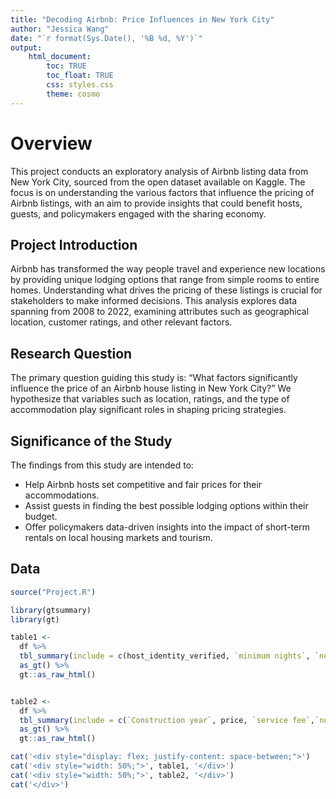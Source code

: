 ```yaml
---
title: "Decoding Airbnb: Price Influences in New York City"
author: "Jessica Wang"
date: "`r format(Sys.Date(), '%B %d, %Y')`"
output: 
    html_document:
        toc: TRUE
        toc_float: TRUE
        css: styles.css
        theme: cosmo
---
```


# Overview

This project conducts an exploratory analysis of Airbnb listing data from New York City, sourced from the open dataset available on Kaggle. The focus is on understanding the various factors that influence the pricing of Airbnb listings, with an aim to provide insights that could benefit hosts, guests, and policymakers engaged with the sharing economy.

## Project Introduction

Airbnb has transformed the way people travel and experience new locations by providing unique lodging options that range from simple rooms to entire homes. Understanding what drives the pricing of these listings is crucial for stakeholders to make informed decisions. This analysis explores data spanning from 2008 to 2022, examining attributes such as geographical location, customer ratings, and other relevant factors.

## Research Question

The primary question guiding this study is: "What factors significantly influence the price of an Airbnb house listing in New York City?" We hypothesize that variables such as location, ratings, and the type of accommodation play significant roles in shaping pricing strategies.

## Significance of the Study

The findings from this study are intended to:

- Help Airbnb hosts set competitive and fair prices for their accommodations.
- Assist guests in finding the best possible lodging options within their budget.
- Offer policymakers data-driven insights into the impact of short-term rentals on local housing markets and tourism.

## Data
```r
source("Project.R")
```

```r
library(gtsummary)
library(gt)

table1 <- 
  df %>%
  tbl_summary(include = c(host_identity_verified, `minimum nights`, `neighbourhood group`, instant_bookable), label = c(host_identity_verified ~ "Host Verified", `minimum nights` ~ "Minimum Nights Requirement",  `neighbourhood group` ~ "Boroughs", instant_bookable~"Instant Bookable")) %>%
  as_gt() %>%
  gt::as_raw_html()


table2 <- 
  df %>%
  tbl_summary(include = c(`Construction year`, price, `service fee`,`number of reviews`)) %>% 
  as_gt() %>%
  gt::as_raw_html()

cat('<div style="display: flex; justify-content: space-between;">')
cat('<div style="width: 50%;">', table1, '</div>')
cat('<div style="width: 50%;">', table2, '</div>')
cat('</div>')
```

